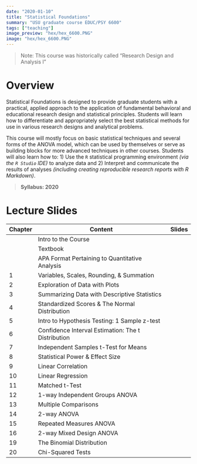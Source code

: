 ```yaml
---
date: "2020-01-10"
title: "Statistical Foundations"
summary: "USU graduate course EDUC/PSY 6600"
tags: ["teaching"]
image_preview: "hex/hex_6600.PNG"
image: "hex/hex_6600.PNG"
---
```



<!-- Note: image relative to `static/img/` folder  -->

> Note: This course was historically called "Research Design and
Analysis I"

# Overview

Statistical Foundations is designed to provide graduate students with a practical, applied approach to the application of fundamental behavioral and educational research design and statistical principles. Students will learn how to differentiate and appropriately select the best statistical methods for use in various research designs and analytical problems. 

This course will mostly focus on basic statistical techniques and several forms of the ANOVA model, which can be used by themselves or serve as building blocks for more advanced techniques in other courses. Students will also learn how to: 
1) Use the `R` statistical programming environment *(via the `R Studio` IDE)* to analyze data and 
2) Interpret and communicate the results of analyses *(including creating reproducible research reports with R Markdown)*.

> **Syllabus: 2020**



# Lecture Slides

| Chapter | Content | Slides |
| ------- | ------- | ------ |
|    | Intro to the Course | |
|    | Textbook | |
|    | APA Format Pertaining to Quantitative Analysis | |
| 1  | Variables, Scales, Rounding, & Summation | |
| 2  | Exploration of Data with Plots | |
| 3  | Summarizing Data with Descriptive Statistics | |
| 4  | Standardized Scores & The Normal Distribution | |
| 5  | Intro to Hypothesis Testing: 1 Sample z-test | |
| 6  | Confidence Interval Estimation: The t Distribution | |
| 7  | Independent Samples t-Test for Means | |
| 8  | Statistical Power & Effect Size | |
| 9  | Linear Correlation | |
| 10 | Linear Regression | |
| 11 | Matched t-Test | |
| 12 | 1-way Independent Groups ANOVA | |
| 13 | Multiple Comparisons | |
| 14 | 2-way ANOVA | |
| 15 | Repeated Measures ANOVA | |
| 16 | 2-way Mixed Design ANOVA | |
| 19 | The Binomial Distribution | |
| 20 | Chi-Squared Tests | |


